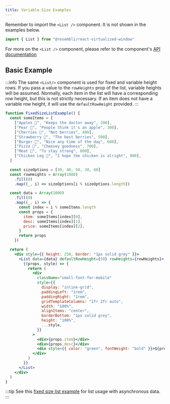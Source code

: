 ```yaml
---
title: Variable Size Examples
---
```


Remember to import the `<List />` component. It is not shown in the examples below.

```js
import { List } from "@resembli/react-virtualized-window"
```

For more on the `<List />` component, please refer to the component's [API documentation](/docs/react-virtualized-window/list)

## Basic Example

:::info
The same `<List/>` component is used for fixed and variable height rows. If you pass
a value to the `rowHeights` prop of the list, variable heights will be assumed. Normally,
each item in the list will have a corresponding row height, but this is not strictly necessary.
If an item does not have a variable row height, it will use the `defaultRowHeight` provided.
:::

```jsx live
function FixedSizeListExample() {
  const someItems = [
    ["Apples 🍎", "Keeps the doctor away", 200],
    ["Pear 🍐", "People think it's an apple", 300],
    ["Cherries 🍒", "Not berries", 400],
    ["Strawberry 🍓", "The best berries", 500],
    ["Burger 🍔", "Nice any time of the day", 600],
    ["Pizza 🍕", "Cheesey goodness", 700],
    ["Meat 🍖", "To stay strong", 800],
    ["Chicken Leg 🍗", "I hope the chicken is alright", 900],
  ]

  const sizeOptions = [30, 40, 50, 30, 60]
  const rowHeights = Array(1000)
    .fill(0)
    .map((_, i) => sizeOptions[i % sizeOptions.length])

  const data = Array(1000)
    .fill(0)
    .map((_, i) => {
      const index = i % someItems.length
      const props = {
        item: someItems[index][0],
        desc: someItems[index][1],
        price: someItems[index][2],
      }
      return props
    })

  return (
    <div style={{ height: 250, border: "1px solid grey" }}>
      <List data={data} defaultRowHeight={50} rowHeights={rowHeights}>
        {(props, style) => {
          return (
            <div
              className="small-font-for-mobile"
              style={{
                display: "inline-grid",
                paddingLeft: "1rem",
                paddingRight: "1rem",
                gridTemplateColumns: "1fr 2fr auto",
                width: "100%",
                alignItems: "center",
                borderBottom: "1px solid grey",
                height: "100%",
                ...style,
              }}
            >
              <div>{props.item}</div>
              <div>{props.desc}</div>
              <div style={{ color: "green", fontWeight: "bold" }}>${props.price}</div>
            </div>
          )
        }}
      </List>
    </div>
  )
}
```

:::tip
See this [fixed size list example](/docs/react-virtualized-window/examples/fixed-size-list#asynchronous-list-items-with-react-suspense-example)
for list usage with asynchronous data.
:::

